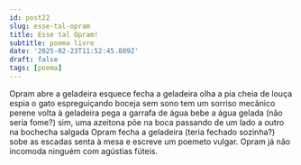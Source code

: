 ```yaml
---
id: post22
slug: esse-tal-opram
title: Esse tal Opram!
subtitle: poema livre
date: '2025-02-23T11:52:45.889Z'
draft: false
tags: [poema]
---
```

Opram abre a geladeira
esquece
fecha a geladeira
olha a pia cheia de louça
espia o gato espreguiçando
boceja sem sono 
tem um sorriso mecânico
perene
volta à geladeira
pega a garrafa de água
bebe a água gelada 
(não seria fome?)
sim, uma azeitona
põe na boca 
passando de um lado a outro
na bochecha
salgada
Opram fecha a geladeira
(teria fechado sozinha?)
sobe as escadas
senta à mesa e escreve
um poemeto vulgar.
Opram já não incomoda
ninguém com agústias
fúteis.